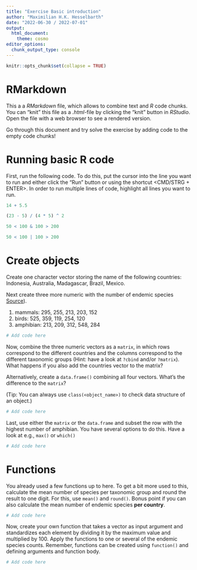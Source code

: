 ```yaml
---
title: "Exercise Basic introduction"
author: "Maximilian H.K. Hesselbarth"
date: "2022-06-30 / 2022-07-01"
output:
  html_document:
    theme: cosmo
editor_options: 
  chunk_output_type: console
---
```


```r
knitr::opts_chunk$set(collapse = TRUE)
```

# RMarkdown

This a a _RMarkdown_ file, which allows to combine text and _R_ code chunks. You can "knit" this file as a _.html_-file by clicking the "knit" button in _RStudio_. Open the file with a web browser to see a rendered version.

Go through this document and try solve the exercise by adding code to the empty code chunks!

# Running basic R code

First, run the following code. To do this, put the cursor into the line you want to run and either click the "Run" button or using the shortcut <CMD/STRG + ENTER>. In order to run multiple lines of code, highlight all lines you want to run.

```r
14 + 5.5

(23 - 5) / (4 * 5) ^ 2

50 < 100 & 100 > 200

50 < 100 | 100 > 200
```

# Create objects

Create one character vector storing the name of the following countries: Indonesia, Australia, Madagascar, Brazil, Mexico. 

Next create three more numeric with the number of endemic species [Source](https://ourworldindata.org/biodiversity-and-wildlife)).

1) mammals: 295, 255, 213, 203, 152
2) birds: 525, 359, 119, 254, 120
3) amphibian:  213, 209, 312, 548, 284

```r

# Add code here

```

Now, combine the three numeric vectors as a `matrix`, in which rows correspond to the different countries and the columns correspond to the different taxonomic groups (Hint: have a look at `?cbind` and/or `?matrix`). What happens if you also add the countries vector to the matrix?

Alternatively, create a `data.frame()` combining all four vectors. What's the difference to the `matrix`?

(Tip: You can always use `class(<object_name>)` to check data structure of an object.)

```r

# Add code here

```

Last, use either the `matrix` or the `data.frame` and subset the row with the highest number of amphibian. You have several options to do this. Have a look at e.g., `max()` or `which()`

```r

# Add code here

```

# Functions

You already used a few functions up to here. To get a bit more used to this, calculate the mean number of species per taxonomic group and round the result to one digit. For this, use `mean()` and `round()`. Bonus point if you can also calculate the mean number of endemic species **per country**.

```r

# Add code here

```

Now, create your own function that takes a vector as input argument and standardizes each element by dividing it by the maximum value and multiplied by 100. Apply the functions to one or several of the endemic species counts. Remember, functions can be created using `function()` and defining arguments and function body.

```r

# Add code here

```
